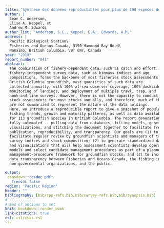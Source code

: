 ```yaml
---
title: "Synthèse des données reproductibles pour plus de 100 espèces de poissons de fond de la Colombie-Britannique"
author: |
  Sean C. Anderson,
  Elise A. Keppel, et
  Andrew M. Edwards
author_list: "Anderson, S.C., Keppel, E.A., Edwards, A.M."
address: |
  Pacific Biological Station\
  Fisheries and Oceans Canada, 3190 Hammond Bay Road\
  Nanaimo, British Columbia, V9T 6N7, Canada
year: "2019"
report_number: "041"
abstract: |
  The combination of fishery-dependent data, such as catch and effort, and
  fishery-independent survey data, such as biomass indices and age
  compositions, forms the backbone of most fisheries stock assessments. For
  British Columbia groundfish, vast quantities of such data are
  collected annually, with 100% at-sea observer coverage, 100% dockside
  monitoring of landings, and deployment of multiple trawl, trap, and
  hook-and-line surveys. However, there is not the capacity to conduct formal
  stock assessments for most stocks annually, and therefore, much of these data
  are not summarized to represent the nature of the data holdings.
  Here, we introduce a reproducible report to give a snapshot of population and
  fishing trends, growth and maturity patterns, as well as data availability,
  for 113 groundfish species in British Columbia. The report generation is
  fully automated -- pulling data from databases, fitting models, generating
  visualizations, and stitching the document together to facilitate frequent
  publication, reproducibility, and transparency. Our goals are (1) to
  facilitate regular review by groundfish scientists and managers of trends in
  survey indices and stock composition; (2) to generate standardized datasets
  and visualizations that will help assessment scientists develop operating
  models and select candidate management procedures as part of a planned
  management-procedure framework for groundfish stocks; and (3) to increase
  data transparency between Fisheries and Oceans Canada, the fishing industry,
  non-governmental organizations, and the public.
  
output:
 csasdown::resdoc_pdf:
   french: false
region: "Pacific Region"
header: ""
bibliography: [bib/spp-refs.bib,bib/survey-refs.bib,bib/synopsis.bib]
# ------------
# End of options to set
knit: bookdown::render_book
link-citations: true
csl: csl/csas.csl
---
```

